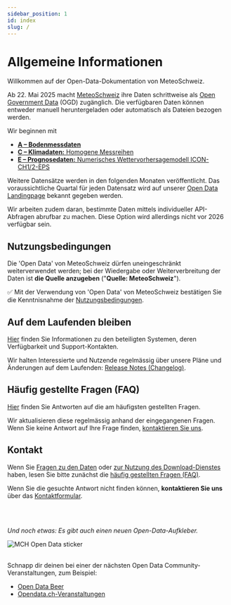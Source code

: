 ```yaml
---
sidebar_position: 1
id: index
slug: /
---
```


# Allgemeine Informationen

Willkommen auf der Open-Data-Dokumentation von MeteoSchweiz.

Ab 22. Mai 2025 macht [MeteoSchweiz](https://www.meteoschweiz.admin.ch/ueber-uns/gesetzlicher-auftrag.html) ihre Daten schrittweise als [Open Government Data](https://www.bfs.admin.ch/bfs/de/home/dienstleistungen/ogd/kurz-erklart.html) (OGD) zugänglich. Die verfügbaren Daten können entweder manuell heruntergeladen oder automatisch als Dateien bezogen werden.

Wir beginnen mit
- [**A – Bodenmessdaten**](/a-data-groundbased)
- [**C – Klimadaten:** Homogene Messreihen](/c-climate-data)
- [**E – Prognosedaten:** Numerisches Wettervorhersagemodell ICON-CH1/2-EPS](/e-forecast-data)

Weitere Datensätze werden in den folgenden Monaten veröffentlicht. Das voraussichtliche Quartal für jeden Datensatz wird auf unserer [Open Data Landingpage](https://www.meteoschweiz.admin.ch/service-und-publikationen/service/open-data.html) bekannt gegeben werden.

Wir arbeiten zudem daran, bestimmte Daten mittels individueller API-Abfragen abrufbar zu machen. Diese Option wird allerdings nicht vor 2026 verfügbar sein.


## Nutzungsbedingungen

Die 'Open Data' von MeteoSchweiz dürfen uneingeschränkt weiterverwendet werden; bei der Wiedergabe oder Weiterverbreitung der Daten ist **die Quelle anzugeben** ("**Quelle: MeteoSchweiz**").

:white_check_mark: Mit der Verwendung von 'Open Data' von MeteoSchweiz bestätigen Sie die Kenntnisnahme der [Nutzungsbedingungen](/general/terms-of-use).


## Auf dem Laufenden bleiben

[Hier](/general/status#systeme-ihre-verfügbarkeit-und-support-kontakte) finden Sie Informationen zu den beteiligten Systemen, deren Verfügbarkeit und Support-Kontakten. 

Wir halten Interessierte und Nutzende regelmässig über unsere Pläne und Änderungen auf dem Laufenden: [Release Notes (Changelog)](/general/status#release-notes-changelog).


## Häufig gestellte Fragen (FAQ)

[Hier](/general/faq) finden Sie Antworten auf die am häufigsten gestellten Fragen. 

Wir aktualisieren diese regelmässig anhand der eingegangenen Fragen. Wenn Sie keine Antwort auf Ihre Frage finden, [kontaktieren Sie uns](/general/contact).


## Kontakt

Wenn Sie [Fragen zu den Daten](/a-data-groundbased) oder [zur Nutzung des Download-Dienstes](/general/download) haben, lesen Sie bitte zunächst die [häufig gestellten Fragen (FAQ)](general/faq). 

Wenn Sie die gesuchte Antwort nicht finden können, **kontaktieren Sie uns** über das [Kontaktformular](https://www.meteoschweiz.admin.ch/ueber-uns/kontakt/kontaktformular.html).

<br></br>

*Und noch etwas: Es gibt auch einen neuen Open-Data-Aufkleber.*

![MCH Open Data sticker](./static/docs_img/mch_open_data_sticker.png) <br></br>

Schnapp dir deinen bei einer der nächsten Open Data Community-Veranstaltungen, zum Beispiel:
- [Open Data Beer](https://opendatabeer.ch/agenda/)
- [Opendata.ch-Veranstaltungen](https://opendata.ch/events/)
